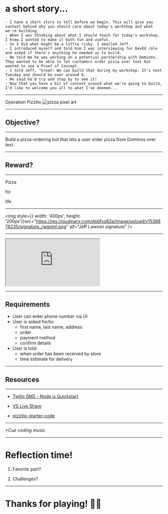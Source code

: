 

<Head>
  <title>Operation Pizzilio</title>
</Head>

# a short story...

```notes
- I have a short story to tell before we begin. This will give you context behind why you should care about today's workshop and what we're building.
- When I was thinking about what I should teach for today's workshop, I knew I wanted to make it both fun and useful.
- So I did what might be a little risky. I emailed Jeff.
- I introduced myself and told him I was interviewing for DevEd role and asked if there's anything he needed us to build.
- He told me he was working on a potential partnership with Dominos. They wanted to be able to let customers order pizza over text but wanted to see a Proof of Concept.
- I told Jeff, "Great! We can build that during my workshop. It's next Tuesday and should be over around 6.
- He said he'd try and stop by to see it!
- Now that you have a bit of context around what we're going to build, I'd like to welcome you all to what I've deemed...
```

---

<Appear>
  <BigTitle>Operation</BigTitle>
  <BigTitle>Pizzilio</BigTitle>
  <img src="https://res.cloudinary.com/dobfxs62e/image/upload/v1538954896/pizza-art_qgo24l.png" alt="pizza pixel art"/>
</Appear>

---

## Objective?

---

Build a pizza-ordering bot that lets a user order pizza from Dominos over text.

---

<h2>Reward?</h2>

---

<Appear>
  <p>Pizza</p>
  <p>for</p>
  <p>life</p>
</Appear>

---

<img style={{ width: '400px', height: '200px'}}src="https://res.cloudinary.com/dobfxs62e/image/upload/v1538876235/signature_rwgomt.png" alt="Jeff Lawson signature" />

---

<iframe src="https://codesandbox.io/embed/xpyvm8kozo" style={{ width:'1060px', height:'700px', border:'0', borderRadius: '4px', overflow: 'hidden'}} sandBox="allow-modals allow-forms allow-popups allow-scripts allow-same-origin"></iframe>

---

## Requirements

<Mission>
  <ul>
    <li>User can enter phone number via UI</li>
    <li>User is asked for/to:
      <ul>
        <li>first name, last name, address</li>
        <li>order</li>
        <li>payment method</li>
        <li>confirm details</li>
      </ul>
    </li>
    <li>User is told:
      <ul>
        <li>when order has been received by store</li>
        <li>time estimate for delivery</li>
      </ul>
    </li>
  </ul>
</Mission>

---

## Resources

---

- [Twilio SMS - Node.js Quickstart](https://www.twilio.com/docs/sms/quickstart/node#send-an-outbound-sms-message-with-nodejs)

- [VS Live Share](https://marketplace.visualstudio.com/items?itemName=MS-vsliveshare.vsliveshare)

- [pizzilio-starter-code](https://github.com/jsjoeio/pizzilio-starter-code)

---

_*Cue coding music_

---

# Reflection time!

1. Favorite part?

2. Challenges?

---

# Thanks for playing! 🙏🏼